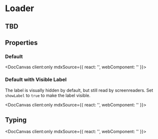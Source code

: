 
# Loader

<h2>
  TBD
</h2>

## Properties

<DocArgsTable componentName="pds-loader" docSource={components} />

### Default

<DocCanvas client:only
  mdxSource={{
    react: '<PdsLoader variant="spinner"></PdsLoader>',
    webComponent: '<pds-loader variant="spinner"></pds-loader>'
}}>
  <pds-loader variant="spinner"></pds-loader>
</DocCanvas>

### Default with Visible Label

The label is visually hidden by default, but still read by screenreaders. Set `showLabel` to `true` to make the label visible.

<DocCanvas client:only
  mdxSource={{
    react: '<PdsLoader showLabel="true" size="128px" variant="spinner"></PdsLoader>',
    webComponent: '<pds-loader show-label="true" size="128px" variant="spinner"></pds-loader>'
}}>
  <pds-loader show-label="true" size="128px" variant="spinner"></pds-loader>
</DocCanvas>

## Typing

<DocCanvas client:only
  mdxSource={{
    react: '<PdsLoader variant="typing"></PdsLoader>',
    webComponent: '<pds-loader variant="typing"></pds-loader>'
}}>
  <pds-loader variant="typing"></pds-loader>
</DocCanvas>